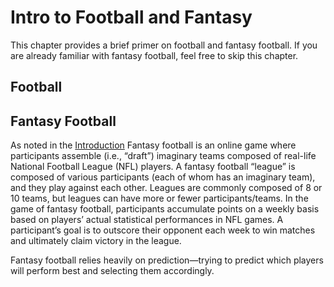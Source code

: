 # Intro to Football and Fantasy {#sec-introFantasy}

This chapter provides a brief primer on football and fantasy football.
If you are already familiar with fantasy football, feel free to skip this chapter.

## Football {#sec-football}

## Fantasy Football {#sec-fantasyFootball}

As noted in the [Introduction](intro.qmd) Fantasy football is an online game where participants assemble (i.e., "draft") imaginary teams composed of real-life National Football League (NFL) players.
A fantasy football "league" is composed of various participants (each of whom has an imaginary team), and they play against each other.
Leagues are commonly composed of 8 or 10 teams, but leagues can have more or fewer participants/teams.
In the game of fantasy football, participants accumulate points on a weekly basis based on players' actual statistical performances in NFL games.
A participant's goal is to outscore their opponent each week to win matches and ultimately claim victory in the league.

Fantasy football relies heavily on prediction—trying to predict which players will perform best and selecting them accordingly.
